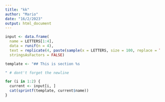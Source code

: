 ```yaml
---
title: "kk"
author: "Mario"
date: "16/2/2023"
output: html_document
---
```


```r
input <- data.frame(
  name = LETTERS[1:4],
  data = runif(n = 4),
  text = replicate(4, paste(sample(x = LETTERS, size = 100, replace = TRUE), collapse = "")),
  stringsAsFactors = FALSE)

template <- "## This is section %s

" # dont't forget the newline

for (i in 1:2) {
  current <- input[i, ]
  cat(sprintf(template, current$name))
}
```